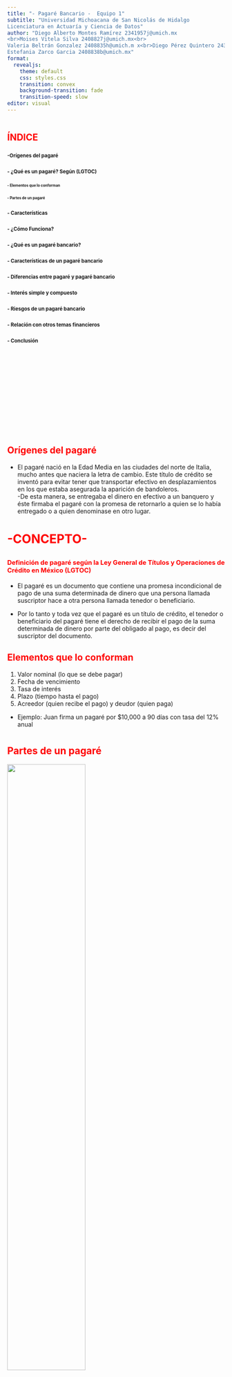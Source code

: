```yaml
---
title: "- Pagaré Bancario -  Equipo 1"
subtitle: "Universidad Michoacana de San Nicolás de Hidalgo  
Licenciatura en Actuaría y Ciencia de Datos"
author: "Diego Alberto Montes Ramírez 2341957j@umich.mx
<br>Moises Vitela Silva ⁠2408827j@umich.mx<br>
Valeria Beltrán Gonzalez ⁠2408835h@umich.m x<br>Diego Pérez Quintero ⁠2431510c@umich.mx<br>
Estefania Zarco Garcia ⁠2408838b@umich.mx"
format: 
  revealjs:
    theme: default
    css: styles.css
    transition: convex 
    background-transition: fade
    transition-speed: slow
editor: visual
---
```

::: {.scrollable style="height:725px; overflow-y: scroll;"}


## <span style="color:red;">ÍNDICE</span> {background-image="fondish.jpg" background-size="cover" background-opacity="1.0"}
::: incremental

### <span style="font-size:0.7em" class="fragment">-Orígenes del pagaré</span>

### <span style="font-size:0.7em" class="fragment">- ¿Qué es un pagaré? Según (LGTOC) </span>
#### <span style="font-size:0.6em" class="fragment">- Elementos que lo conforman</span>
#### <span style="font-size:0.6em" class="fragment">- Partes de un pagaré</span>

### <span style="font-size:0.7em" class="fragment">- Características</span>

### <span style="font-size:0.7em" class="fragment">- ¿Cómo Funciona? </span>

### <span style="font-size:0.7em" class="fragment">- ¿Qué es un pagaré bancario?</span>

### <span style="font-size:0.7em" class="fragment">- Características de un pagaré bancario</span>


### <span style="font-size:0.7em" class="fragment">- Diferencias entre pagaré y pagaré bancario </span>

### <span style="font-size:0.7em" class="fragment">- Interés simple y compuesto</span>

### <span style="font-size:0.7em" class="fragment">- Riesgos de un pagaré bancario </span>

### <span style="font-size:0.7em" class="fragment">- Relación con otros temas financieros</span>

### <span style="font-size:0.7em" class="fragment">- Conclusión </span>
:::
:::



## <span style="color:red ;" class="fragment">Orígenes del pagaré </span>



::: incremental

- El pagaré nació en la Edad Media en las ciudades del norte de Italia, mucho antes que naciera la letra de cambio. Este título de crédito se inventó para evitar tener que transportar efectivo en desplazamientos en los que estaba asegurada la aparición de bandoleros.<br>
-De esta manera, se entregaba el dinero en efectivo a un banquero y éste firmaba el pagaré con la promesa de retornarlo a quien se lo había entregado o a quien denominase en otro lugar.
:::


#  <span style="color:red;" class="fragment">-CONCEPTO-</span> {.sin-logo}
## <span style="font-size:0.7em;color:red;" class="fragment">Definición de pagaré según la Ley General de Títulos y Operaciones de Crédito en México (LGTOC)</span> {.sin-logo}

::: incremental

- El pagaré es un documento que contiene una promesa incondicional de pago de una suma determinada de dinero que una persona llamada suscriptor hace a otra persona llamada tenedor o beneficiario.

- Por lo tanto y toda vez que el pagaré es un título de crédito, el tenedor o beneficiario del pagaré tiene el derecho de recibir el pago de la suma determinada de dinero por parte del obligado al pago, es decir del suscriptor del documento.

:::




## <span style="color:red;" class="fragment fade-in" data-fragment-index="1">Elementos que lo conforman</span> 

::: incremental 
1.  Valor nominal (lo que se debe pagar) <br> 
2. Fecha de vencimiento <br> 
3.  Tasa de interés <br>
4.  Plazo (tiempo hasta el pago) <br>
5.  Acreedor (quien recibe el pago) y deudor (quien paga)
 
- Ejemplo: Juan firma un pagaré por \$10,000 a 90 días con tasa del 12% anual


:::

# <span style="color:red;font-size:0.8em">Partes de un pagaré </span>

![](pagaré.png){width=60% fig-align="center"}


## <span style="color:red;" class="fragment">Características</span>

::: incremental
-   El pagaré es un documento autónomo, es decir, existe independientemente del acto o negocio que le dio origen
-   El pagaré es un título ejecutivo
-   Tiene fecha de vencimiento
-   Genera intereses
-   Puede ser negociable
-   No se puede retirar antes del vencimiento
:::


## <span style="color:red;" class="fragment">¿Cómo funciona?</span>

::: incremental
1. Una persona promete por escrito pagar una cantidad de dinero a otra. <br> 
2. Se fija una fecha de vencimiento para hacer el pago. <br> 
3. Al llegar esa fecha, el deudor paga el monto indicado (más intereses si aplica). <br>
4. El pagaré sirve como prueba legal en caso de que no se pague.
:::

## <span style="color: red;font-size:0.7em" class="fragment">¿Qué es un pagaré bancario?</span>

::: incremental

- Un pagaré bancario es un instrumento de inversión emitido por un banco o institución financiera, en el que el emisor se compromete a devolver a un cliente el capital invertido más los intereses generados en un plazo fijo preestablecido. <br>
- Es un título de crédito seguro, con rendimientos garantizados y sin riesgo de pérdida del capital, que sirve para invertir y hacer crecer el dinero. 

:::

## <span style="color: red;font-size:0.7em" class="fragment">Características de un pagaré bancario</span>

::: {.scrollable style="height:625px; overflow-y: scroll;"}
::: incremental

- Plazos definidos: Puedes elegir el plazo que mejor se adapte a tus necesidades de liquidez, que puede ser corto o más largo (hasta un año o más). <br>
- Seguridad y regulación: Están respaldados por autoridades financieras y, en algunos casos, protegidos por un fondo de seguro para depósitos hasta por un cierto monto, lo que los hace seguros. <br>
- Bajo riesgo: Se considera un producto financiero de bajo riesgo, ideal para quienes buscan proteger su dinero y obtener rendimientos sin la volatilidad del mercado bursátil. <br>
- Simplicidad y transparencia: Son productos financieros sencillos de entender, con información pública y comprensible sobre sus plazos, valores y rendimientos. 

::: 
:::


## <span style="color: red;font-size:0.7em">Diferencias entre pagaré y pagaré bancario</span>

:::: columns
::: {.column width="40%"}
Pagaré: <br> - Emitido por cualquier persona, empresa o institución <br> - No tiene respaldo adicional <br> - Se establece de acuerdo a las partes involucradas.
:::

::: {.column width="60%"}
Pagaré bancario: <br> -Lo emite una institucion financiera <br> - Tiene respaldo de una institución <br> - Es un instrumento de inversion para el cliente, se le regresa el  dinero + interés.
:::
::::

## <span style="color:red;">Interés simple</span>

![](interés1.png){width=60% fig-align="center"}

## <span style="color:red;">Pagaré con Interés compuesto </span>

![](interés2.png){width=60% fig-align="center"}


::: {.scrollable style="height:725px; overflow-y: scroll;"}
#  <span style="color:red; font-size: 0.7em;" class="fragment">Riesgos de un pagaré bancario</span> 

::: incremental

- Inflación: Si la tasa de interés del pagaré es menor que la tasa de inflación, tu dinero perderá poder adquisitivo, incluso si estás ganando intereses.

- Riesgo de quiebra del banco: Aunque los pagarés están respaldados por el banco, si este llegase a tener problemas graves y no supera el monto cubierto por el Instituto para la Protección al Ahorro Bancario (IPAB), se puede perder el capital.

- Baja liquidez: Los pagarés no son tan líquidos como otras inversiones. Si necesitas acceder a tu dinero antes del vencimiento, es posible que no puedas venderlo fácilmente en el mercado secundario, y podrías enfrentar comisiones

- Comisiones por cancelación: Algunos bancos pueden cobrar comisiones si deseas recuperar tu dinero antes de la fecha de vencimiento del pagaré.

- Falta de diversificación: Al invertir en un pagaré, estás invirtiendo en un solo emisor (el banco), lo cual no te permite diversificar tu inversión y aumenta el riesgo asociado a ese emisor. 
:::
:::

# <span style="color:red;font-size:0.6em">Relación con otros temas financieros</span>

::: columns
::: {.column width="45%"}
::: incremental
**Usos comunes**<br>
1.  Créditos personales <br>
2.  Financiamiento empresarial <br>
3.  Inversiones <br>
:::
:::

::: {.column width="55%"}
::: incremental
**Conexiones con matemáticas financieras**<br>
1. Interés Simple (IS) <br>
2. Interés Compuesto (IC) <br>
3. Tasa efectiva <br>
4. Tasa nominal <br>
5. Capitalización simple <br>
6. Equivalencia financiera <br>
:::
:::
:::



## <span style="color:red;" class="fragment">Conclusión</span> {.mover-slide}

::: incremental

- El pagaré bancario es más que un simple documento de deuda: es una herramienta financiera que encapsula el valor del dinero en el tiempo. <br>
- Evaluar un pagaré no solo implica calcular cuánto se va a pagar, sino comprender cómo se comporta el capital bajo condiciones temporales y financieras específicas.<br>
- Es aplicar matemáticas con propósito: transformar fórmulas en decisiones reales.Detrás de cada pagaré hay una historia de valor, riesgo y oportunidad que merece ser modelada con precisión.
:::


